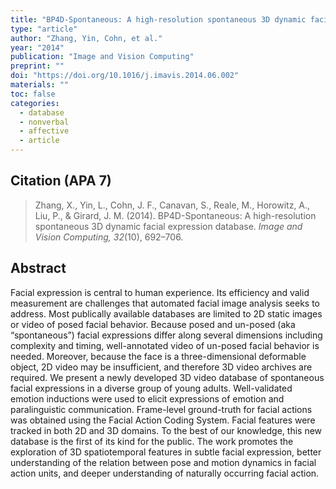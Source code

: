 ```yaml
---
title: "BP4D-Spontaneous: A high-resolution spontaneous 3D dynamic facial expression database"
type: "article"
author: "Zhang, Yin, Cohn, et al."
year: "2014"
publication: "Image and Vision Computing"
preprint: ""
doi: "https://doi.org/10.1016/j.imavis.2014.06.002"
materials: ""
toc: false
categories:
  - database
  - nonverbal
  - affective
  - article
---
```


## Citation (APA 7)

> Zhang, X., Yin, L., Cohn, J. F., Canavan, S., Reale, M., Horowitz, A., Liu, P., & Girard, J. M. (2014). BP4D-Spontaneous: A high-resolution spontaneous 3D dynamic facial expression database. *Image and Vision Computing, 32*(10), 692–706.

## Abstract

Facial expression is central to human experience. Its efficiency and valid measurement are challenges that automated facial image analysis seeks to address. Most publically available databases are limited to 2D static images or video of posed facial behavior. Because posed and un-posed (aka “spontaneous”) facial expressions differ along several dimensions including complexity and timing, well-annotated video of un-posed facial behavior is needed. Moreover, because the face is a three-dimensional deformable object, 2D video may be insufficient, and therefore 3D video archives are required. We present a newly developed 3D video database of spontaneous facial expressions in a diverse group of young adults. Well-validated emotion inductions were used to elicit expressions of emotion and paralinguistic communication. Frame-level ground-truth for facial actions was obtained using the Facial Action Coding System. Facial features were tracked in both 2D and 3D domains. To the best of our knowledge, this new database is the first of its kind for the public. The work promotes the exploration of 3D spatiotemporal features in subtle facial expression, better understanding of the relation between pose and motion dynamics in facial action units, and deeper understanding of naturally occurring facial action.
